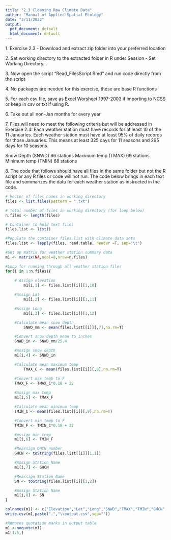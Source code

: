 ---
title: "2.3 Cleaning Raw Climate Data"
author: "Manual of Applied Spatial Ecology"
date: "3/11/2022"
output: 
  pdf_document: default
  html_document: default
---
1\. Exercise 2.3 - Download and extract zip folder into your preferred location

2\. Set working directory to the extracted folder in R under Session - Set Working Directory...

3\. Now open the script "Read_FilesScript.Rmd" and run code directly from the script

4\. No packages are needed for this exercise, these are base R functions

5\. For each csv file, save as Excel Worsheet 1997-2003 if importing to NCSS or keep in csv or txt if using R.

6\. Take out all non-Jan months for every year

7\. Files will need to meet the following criteria but will be addressed in Exercise 2.4:
Each weather station must have records for at least 10 of the 11 Januaries. Each weather station must have at least 95% of daily records for those Januaries. This means at least 325 days for 11 seasons and 295 days for 10 seasons.

Snow Depth (SNWD) 66 stations
Maximum temp (TMAX) 69 stations
Minimum temp (TMIN) 68 stations

8\. The code that follows should have all files in the same folder but not the R script or any R files or code will not run. The code below brings in each text file and summarizes the data for each weather station as instructed in the code.

```{r}
# Vector of files names in working directory
files <- list.files(pattern = ".txt")

# Total number of files in working directory (for loop below)
n.files <- length(files)

# Container to hold text files
files.list <- list()

#Populate the container files.list with climate data sets
files.list <- lapply(files, read.table, header =T, sep="\t") 

#Set up matrix for weather station summary data
m1 <- matrix(NA,ncol=8,nrow=n.files)

#Loop for running through all weather station files
for(i in 1:n.files){
      
	# Assign elevation
        m1[i,1] <- files.list[[i]][1,10]

	#Assign Lat
        m1[i,2] <- files.list[[i]][1,11]

	#Assign Long
        m1[i,3] <- files.list[[i]][1,12]

	#Calculate mean snow depth
        SNWD_mm <- mean(files.list[[i]][,7],na.rm=T)

	#Convert snow depth mean to inches
	SNWD_in <- SNWD_mm/25.4

	#Assign snow depth
	m1[i,4] <- SNWD_in

	#Calculate mean maximum temp
        TMAX_C <- mean(files.list[[i]][,8],na.rm=T)

	#Convert max temp to F
	TMAX_F <- TMAX_C*0.18 + 32
	
	#Assign max temp
	m1[i,5] <- TMAX_F

	#Calculate mean minimum temp
	TMIN_C <- mean(files.list[[i]][,9],na.rm=T)

	#Convert min temp to F
	TMIN_F <- TMIN_C*0.18 + 32

	#Assign min temp
	m1[i,6] <- TMIN_F

	#Reassign GHCN number
	GHCN <- toString(files.list[[i]][1,1])

	#Assign Station Name
	m1[i,7] <- GHCN

	#Reassign Station Name
	SN <- toString(files.list[[i]][1,2])

	#Assign Station Name
	m1[i,8] <- SN
}

colnames(m1) <- c("Elevation","Lat","Long","SNWD","TMAX","TMIN","GHCN","Station")
write.csv(m1,paste(".","\\output.csv",sep=""))

#Removes quotation marks in output table
m1 <-noquote(m1)
m1[1:5,]
```